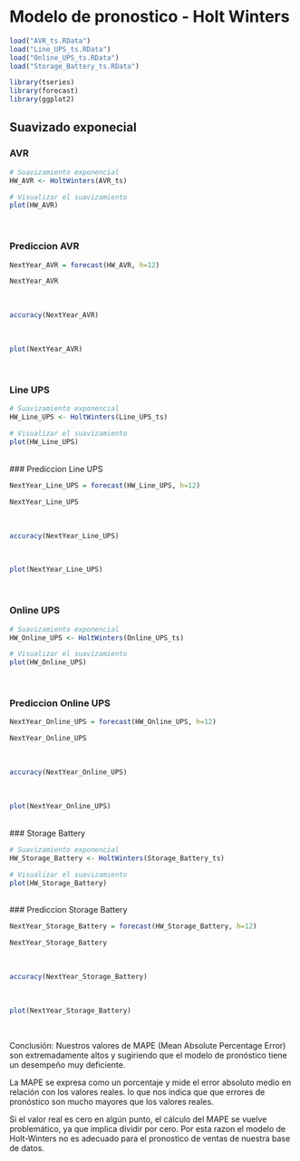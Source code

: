 # Modelo de pronostico - Holt Winters

```r
load("AVR_ts.RData")
load("Line_UPS_ts.RData")
load("Online_UPS_ts.RData")
load("Storage_Battery_ts.RData")

library(tseries)
library(forecast)
library(ggplot2)
```

## Suavizado exponecial

### AVR
```r
# Suavizamiento exponencial
HW_AVR <- HoltWinters(AVR_ts)

# Visualizar el suavizamiento
plot(HW_AVR)
```
<br>

### Prediccion AVR

```r
NextYear_AVR = forecast(HW_AVR, h=12)

NextYear_AVR
```
<br>

```r
accuracy(NextYear_AVR)
```
<br>
```r
plot(NextYear_AVR)
```
<br>



### Line UPS


```r
# Suavizamiento exponencial
HW_Line_UPS <- HoltWinters(Line_UPS_ts)

# Visualizar el suavizamiento
plot(HW_Line_UPS)

```
<br>
### Prediccion Line UPS
```r
NextYear_Line_UPS = forecast(HW_Line_UPS, h=12)

NextYear_Line_UPS
```
<br>

```r
accuracy(NextYear_Line_UPS)
```
<br>
```r
plot(NextYear_Line_UPS)
```
<br>


### Online UPS

```r
# Suavizamiento exponencial
HW_Online_UPS <- HoltWinters(Online_UPS_ts)

# Visualizar el suavizamiento
plot(HW_Online_UPS)
```
<br>

### Prediccion Online UPS
```r
NextYear_Online_UPS = forecast(HW_Online_UPS, h=12)

NextYear_Online_UPS
```
<br>
```r
accuracy(NextYear_Online_UPS)
```
<br>
```r
plot(NextYear_Online_UPS)
```
<br>
### Storage Battery

```r
# Suavizamiento exponencial
HW_Storage_Battery <- HoltWinters(Storage_Battery_ts)

# Visualizar el suavizamiento
plot(HW_Storage_Battery)
```
<br>
### Prediccion Storage Battery
```r
NextYear_Storage_Battery = forecast(HW_Storage_Battery, h=12)

NextYear_Storage_Battery
```
<br>

```r
accuracy(NextYear_Storage_Battery)
```
<br>
```r
plot(NextYear_Storage_Battery)
```
<br>

Conclusión: 
Nuestros valores de MAPE (Mean Absolute Percentage Error) son extremadamente altos y sugiriendo que el modelo de pronóstico tiene un desempeño muy deficiente. 

La MAPE se expresa como un porcentaje y mide el error absoluto medio en relación con los valores reales. lo que nos indica que que errores de pronóstico son mucho mayores que los valores reales. 

Si el valor real es cero en algún punto, el cálculo del MAPE se vuelve problemático, ya que implica dividir por cero. Por esta razon el modelo de Holt-Winters no es adecuado para el pronostico de ventas de nuestra base de datos. 

